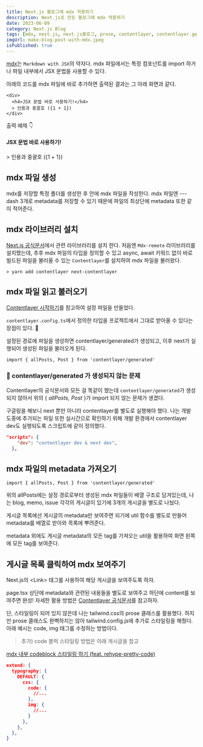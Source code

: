 ```yaml
---
title: Next.js 블로그에 mdx 적용하기
description: Next.js로 만든 블로그에 mdx 적용하기
date: 2023-06-09
category: Next.js Blog
tags: [mdx, next.js, next.js블로그, prose, contentlayer, contentlayer.generated]
imgUrl: make-blog-post-with-mdx.jpeg
isPublished: true
---
```


[mdx](https://mdxjs.com/docs/what-is-mdx/)는 `Markdown with JSX`의 약자다. mdx 파일에서는 특정 컴포넌트를 import 하거나 파일 내부에서 JSX 문법을 사용할 수 있다.

아래의 코드를 mdx 파일에 바로 추가하면 출력된 결과는 그 아래 화면과 같다.

```mdx
<div>
  <h4>JSX 문법 바로 사용하기!</h4>
  > 인용과 중괄호 ({1 + 1})
</div>
```

출력 예제 👇

<div>
  <h4>JSX 문법 바로 사용하기!</h4>
  > 인용과 중괄호 ({1 + 1})
</div>

## mdx 파일 생성

mdx를 저장할 특정 폴더를 생성한 후 안에 mdx 파일을 작성한다.
mdx 파일엔 \--- dash 3개로 metadata를 저장할 수 있기 때문에 파일의 최상단에 metadata 또한 같이 적어준다.

## mdx 라이브러리 설치

[Next.js 공식문서](https://nextjs.org/docs/app/building-your-application/configuring/mdx)에서 관련 라이브러리를 설치 한다.
처음엔 `Mdx-remote` 라이브러리를 설치했는데, 추후 mdx 파일의 타입을 정의할 수 있고 async, await 키워드 없이 바로 빌드된 파일을 불러올 수 있는 `Contentlayer`를 설치하여 mdx 파일을 불러왔다.

```shell
> yarn add contentlayer next-contentlayer
```

## mdx 파일 읽고 불러오기

[Contentlayer 시작하기](https://www.contentlayer.dev/docs/getting-started-cddd76b7)를 참고하여 설정 파일을 만들었다. 

`contentlayer.config.ts`에서 정의한 타입을 프로젝트에서 그대로 받아올 수 있다는 장점이 있다. 👏

설정된 경로에 파일을 생성하면 contentlayer/generated가 생성되고, 이후 next가 실행되어 생성된 파일을 불러오게 된다.

```tsx
import { allPosts, Post } from 'contentlayer/generated'
```

### 📍 contentlayer/generated 가 생성되지 않는 문제

Contentlayer의 공식문서와 모든 걸 똑같이 했는데 `contentlayer/generated`가 생성되지 않아서 위의 \{ *allPosts, Post* \}가 import 되지 않는 문제가 생겼다.

구글링을 해보니 next 뿐만 아니라 contentlayer를 별도로 실행해야 했다. 나는 개발 도중에 추가되는 파일 또한 실시간으로 확인하기 위해 개발 환경에서 contentlayer dev도 실행되도록 스크립트에 같이 정의했다.

```json
"scripts": {
    "dev": "contentlayer dev & next dev",
  },
```

## mdx 파일의 metadata 가져오기

```tsx
import { allPosts, Post } from 'contentlayer/generated'
```

위의 allPosts에는 설정 경로로부터 생성된 mdx 파일들이 배열 구조로 담겨있는데, 나는 blog, memo, issue 각각의 게시글이 있기에 3개의 게시글을 별도로 나눴다.

게시글 목록에선 게시글의 metadata만 보여주면 되기에 util 함수를 별도로 만들어 metadata를 배열로 받아와 목록에 뿌려준다.

metadata 외에도 게시글 metadata의 모든 tag를 가져오는 util을 활용하여 화면 왼쪽에 모든 tag를 보여준다.

## 게시글 목록 클릭하여 mdx 보여주기

Next.js의 \<Link> 태그를 사용하여 해당 게시글을 보여주도록 하자.

page.tsx 상단에 metadata와 관련된 내용들을 별도로 보여주고 하단에 content를 보여주면 완성! 자세한 활용 방법은 [Contentlayer 공식문서](https://www.contentlayer.dev/docs/getting-started-cddd76b7)를 참고하자.

단, 스타일링이 되어 있지 않은데 나는 tailwind.css의 prose 클래스를 활용했다. 하지만 prose 클래스도 완벽하지는 않아 tailwind.config.js에 추가로 스타일링을 해줬다. 아래 예시는 code, img 태그를 수정하는 방법이다.

> 추가) code 블럭 스타일링 방법은 아래 게시글을 참고

[mdx 내부 codeblock 스타일링 하기 (feat. rehype-pretty-code)](./add-codeblock-style)

```json
extend: {
  typography: {
    DEFAULT: {
      css: {
        code: {
          //...
        },
        img: {
          //...
        }
      },
    },
  },
} 
```